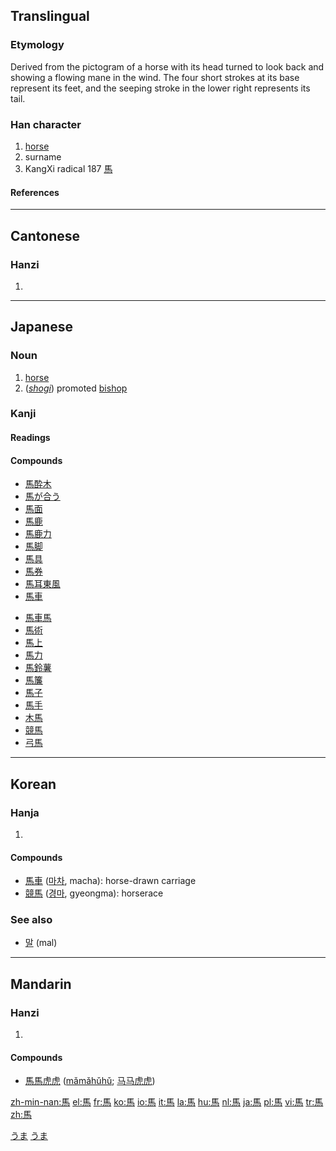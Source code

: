 {{see|马}}

==Translingual==
{{Han stroke|[http://www.edu.tw/EDU_WEB/EDU_MGT/MANDR/EDU6300001/allbook/bishuen/p203b.htm?open]}}
===Etymology===
Derived from the pictogram of a horse with its head turned to look back and showing a flowing mane in the wind. The four short strokes at its base represent its feet, and the seeping stroke in the lower right represents its tail.

===Han character===
{{Han char|rn=187|rad=馬|as=00|sn=10|four=7132<sub>7</sub>|canj=尸手尸火 (SQSF)}}
#  [[horse]]
#   surname
#   KangXi radical 187 [[Index:Chinese radical/馬|馬]]
====References====
{{Han ref|kx=1433.010|dkj=44572|dj=1956.340|hdz=74539.010|uh=99AC|ud=39340|bh=B0A8|bd=45224}}

----
==Cantonese==
===Hanzi===
{{yue-hanzi|jyut=maa5|y=ma5}}
# {{defn|Cantonese}}
----
== Japanese ==
===Noun===
{{ja-noun|k|hira=うま|rom=uma}}
# [[horse]]
# (''[[shogi]]'') promoted [[bishop]]

[[Category:1000 Japanese basic words|うま]]
[[Category:ja:Horses| ]]
[[Category:ja:Mammals|うま]]
===Kanji===
{{ja-kanji|grade=2|rs=馬00}}
====Readings====
{{ja-readings|on=[[ば]] (ba), [[め]] (me), [[ま]] (ma)|kun=[[うま]] (uma)}}

====Compounds====
{{top2}}
*[[馬酔木]]
*[[馬が合う]]
*[[馬面]]
*[[馬鹿]]
*[[馬鹿力]]
*[[馬脚]]
*[[馬具]]
*[[馬券]]
*[[馬耳東風]]
*[[馬車]]
{{mid2}}
*[[馬車馬]]
*[[馬術]]
*[[馬上]]
*[[馬力]]
*[[馬鈴薯]]
*[[馬簾]]
*[[馬子]]
*[[馬手]]
*[[木馬]]
*[[競馬]]
*[[弓馬]]
{{bottom}}

----
==Korean==
===Hanja===
{{ko-hanja|hangeul=[[마]]|eumhun=[[말]], [[성]]|rv=ma|mr=ma|y=ma}}
# {{defn|Korean}}

====Compounds====
*[[馬車]] ([[마차]], macha): horse-drawn carriage
*[[競馬]] ([[경마]], gyeongma): horserace

===See also===
* [[말]] (mal)

----
==Mandarin==
===Hanzi===
{{cmn-hanzi|sim=马|pin=[[mǎ]] ([[ma3]])|wg=ma<sup>3</sup>}}
# {{defn|Mandarin}}

====Compounds====
*[[馬馬虎虎]] ([[mǎmǎhǔhǔ]]; [[马马虎虎]])

[[zh-min-nan:馬]]
[[el:馬]]
[[fr:馬]]
[[ko:馬]]
[[io:馬]]
[[it:馬]]
[[la:馬]]
[[hu:馬]]
[[nl:馬]]
[[ja:馬]]
[[pl:馬]]
[[vi:馬]]
[[tr:馬]]
[[zh:馬]]
